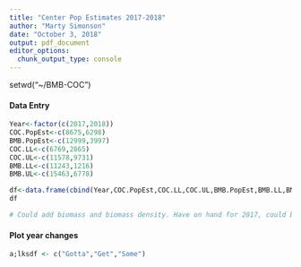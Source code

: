 ```yaml
---
title: "Center Pop Estimates 2017-2018"
author: "Marty Simonson"
date: "October 3, 2018"
output: pdf_document
editor_options: 
  chunk_output_type: console
---
```


setwd("~/BMB-COC")

#### Data Entry

```r
Year<-factor(c(2017,2018))
COC.PopEst<-c(8675,6298)
BMB.PopEst<-c(12999,3997)
COC.LL<-c(6769,2865)
COC.UL<-c(11578,9731)
BMB.LL<-c(11243,1216)
BMB.UL<-c(15463,6778)

df<-data.frame(cbind(Year,COC.PopEst,COC.LL,COC.UL,BMB.PopEst,BMB.LL,BMB.UL))
df

# Could add biomass and biomass density. Have on hand for 2017, could be done easily for 2018
```

#### Plot year changes

```r
a;lksdf <- c("Gotta","Get","Some")
```

